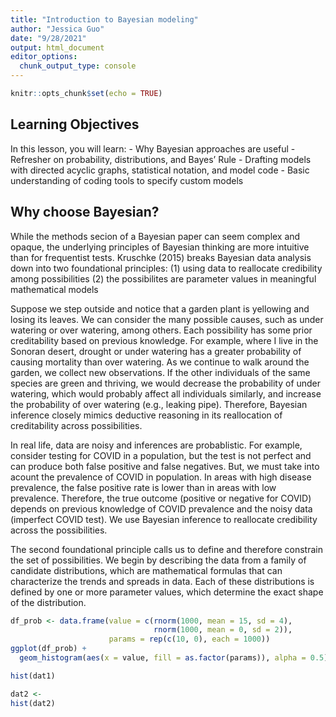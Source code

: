 ```yaml
---
title: "Introduction to Bayesian modeling"
author: "Jessica Guo"
date: "9/28/2021"
output: html_document
editor_options: 
  chunk_output_type: console
---
```


```r
knitr::opts_chunk$set(echo = TRUE)
```

## Learning Objectives
In this lesson, you will learn:
 - Why Bayesian approaches are useful
 - Refresher on probability, distributions, and Bayes' Rule
 - Drafting models with directed acyclic graphs, statistical notation, and model code
 - Basic understanding of coding tools to specify custom models
 
## Why choose Bayesian?

While the methods secion of a Bayesian paper can seem complex and opaque, the underlying principles of Bayesian thinking are more intuitive than for frequentist tests. Kruschke (2015) breaks Bayesian data analysis down into two foundational principles:
(1) using data to reallocate credibility among possibilities
(2) the possibilites are parameter values in meaningful mathematical models

Suppose we step outside and notice that a garden plant is yellowing and losing its leaves. We can consider the many possible causes, such as under watering or over watering, among others. Each possibility has some prior creditability based on previous knowledge. For example, where I live in the Sonoran desert, drought or under watering has a greater probability of causing mortality than over watering. As we continue to walk around the garden, we collect new observations. If the other individuals of the same species are green and thriving, we would decrease the probability of under watering, which would probably affect all individuals similarly, and increase the probability of over watering (e.g., leaking pipe). Therefore, Bayesian inference closely mimics deductive reasoning in its reallocation of creditability across possibilities. 

In real life, data are noisy and inferences are probablistic. For example, consider testing for COVID in a population, but the test is not perfect and can produce both false positive and false negatives. But, we must take into acount the prevalence of COVID in population. In areas with high disease prevalence, the false positive rate is lower than in areas with low prevalence. Therefore, the true outcome (positive or negative for COVID) depends on previous knowledge of COVID prevalence and the noisy data (imperfect COVID test). We use Bayesian inference to reallocate credibility across the possibilities. 

The second foundational principle calls us to define and therefore constrain the set of possibilities. We begin by describing the data from a family of candidate distributions, which are mathematical formulas that can characterize the trends and spreads in data. Each of these distributions is defined by one or more parameter values, which determine the exact shape of the distribution. 

```r
df_prob <- data.frame(value = c(rnorm(1000, mean = 15, sd = 4),
                                rnorm(1000, mean = 0, sd = 2)),
                      params = rep(c(10, 0), each = 1000))
ggplot(df_prob) +
  geom_histogram(aes(x = value, fill = as.factor(params)), alpha = 0.5)

hist(dat1)

dat2 <- 
hist(dat2)
```


